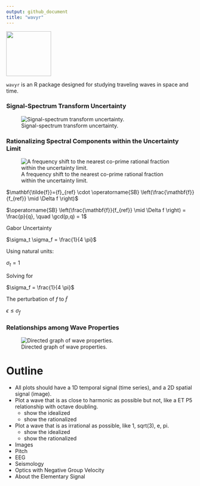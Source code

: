 ```yaml
---
output: github_document
title: "wavyr"
---
```


![](man/figures/wavyr_logo.png){ width=120px align=right }

`wavyr` is an R package designed for studying traveling waves in space and time.

### Signal-Spectrum Transform Uncertainty

![Signal-spectrum transform uncertainty.](man/figures/signals_spectra_schematic.png)

### Rationalizing Spectral Components within the Uncertainty Limit

![A frequency shift to the nearest co-prime rational fraction within the uncertainty limit.](man/figures/rationalize_within_uncertainty.png)

$\mathbf{\tilde{f}}={f}_{ref} \cdot \operatorname{SB} \left(\frac{\mathbf{f}}{f_{ref}} \mid \Delta f \right)$

$\operatorname{SB} \left(\frac{\mathbf{f}}{f_{ref}} \mid \Delta f \right) = \frac{p}{q}, \quad \gcd(p,q) = 1$

Gabor Uncertainty

$\sigma_t \sigma_f = \frac{1}{4 \pi}$

Using natural units:

$\sigma_t = 1$

Solving for 

$\sigma_f = \frac{1}{4 \pi}$

The perturbation of $f$ to $\tilde{f}$

$\epsilon \leq \sigma_f$

### Relationships among Wave Properties

![Directed graph of wave properties.](man/figures/wave_properties_directed_graph.png)

# Outline

* All plots should have a 1D temporal signal (time series), and a 2D spatial signal (image).
* Plot a wave that is as close to harmonic as possible but not, like a ET P5 relationship with octave doubling.
  * show the idealized
  * show the rationalized
* Plot a wave that is as irrational as possible, like 1, sqrt(3), e, pi.
  * show the idealized
  * show the rationalized
* Images
* Pitch
* EEG
* Seismology
* Optics with Negative Group Velocity
* About the Elementary Signal
